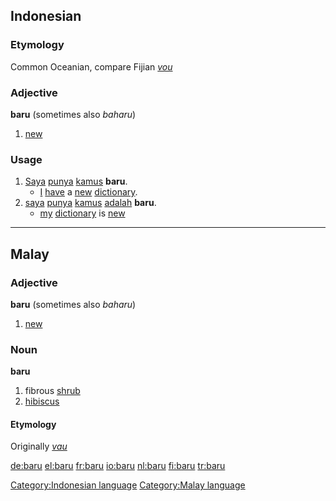 ==Indonesian==
===Etymology===
Common Oceanian, compare Fijian ''[[vou]]''
===Adjective===
'''baru''' (sometimes also ''baharu'')

# [[new]]

===Usage===
# [[Saya]] [[punya]] [[kamus]] '''baru'''.
#* [[I]] [[have]] a [[new]] [[dictionary]].
# [[saya]] [[punya]] [[kamus]] [[adalah]] '''baru'''.
#* [[my]] [[dictionary]] is [[new]]

[[Category:Indonesian language]]

----

==Malay==
===Adjective===
'''baru''' (sometimes also ''baharu'')

# [[new]]

===Noun===
'''baru'''

# fibrous [[shrub]]
# [[hibiscus]]

====Etymology====
Originally ''[[vau]]''

[[Category:Malay language]]

[[de:baru]]
[[el:baru]]
[[fr:baru]]
[[io:baru]]
[[nl:baru]]
[[fi:baru]]
[[tr:baru]]